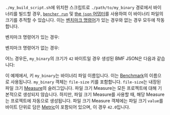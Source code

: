 
`./my_build_script.sh`에 위치한 스크립트로 `./path/to/my_binary` 경로에서 바이너리를 빌드할 경우,
<code><a href="/ko/docs/explanation/bencher-run/">bencher run</a></code>
및 [the `json` 어댑터][json adapter]를 사용하여 이 바이너리 파일의 크기를 추적할 수 있습니다.
이는 [벤치마크 명령어][bencher run]가 있는 경우와 없는 경우 모두에 작동합니다.

벤치마크 명령어가 있는 경우:
<CmdExample />

벤치마크 명령어가 없는 경우:
<NoCmdExample />

어느 경우든, `my_binary`의 크기가 `42` 바이트일 경우 생성된 BMF JSON은 다음과 같습니다:

<JsonExample />

이 예제에서, 키 `my_binary`는 바이너리 파일 이름입니다.
이는 [Benchmark][benchmark]의 이름으로 사용됩니다.
`my_binary` 객체는 `file-size` 키를 포함합니다.
`file-size`는 내장된 파일 크기 [Measure][measure]의 슬러그입니다.
파일 크기 Measure는 모든 프로젝트에 대해 기본적으로 생성되지 않습니다.
하지만, 파일 크기 Measure를 사용할 때,
해당 Measure는 프로젝트에 자동으로 생성됩니다.
파일 크기 Measure 객체에는 파일 크기 `value`를 바이트 단위로 담은 [Metric][metric]이 포함되어 있으며, 이 경우 `42.0`입니다.

[json adapter]: /ko/docs/explanation/adapters/#-json
[bencher run]: /ko/docs/explanation/bencher-run/#benchmark-command

[benchmark]: /ko/docs/explanation/benchmarking/#benchmark
[measure]: /ko/docs/explanation/benchmarking/#measure
[metric]: /ko/docs/explanation/benchmarking/#metrics